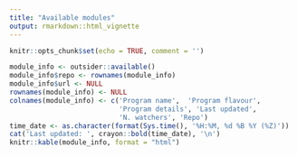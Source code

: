 ```yaml
---
title: "Available modules"
output: rmarkdown::html_vignette
---
```


```r
knitr::opts_chunk$set(echo = TRUE, comment = '')
```

```r
module_info <- outsider::available()
module_info$repo <- rownames(module_info)
module_info$url <- NULL
rownames(module_info) <- NULL
colnames(module_info) <- c('Program name', 	'Program flavour',
                           'Program details', 'Last updated',
                           'N. watchers', 'Repo')
time_date <- as.character(format(Sys.time(), '%H:%M, %d %B %Y (%Z)'))
cat('Last updated: ', crayon::bold(time_date), '\n')
knitr::kable(module_info, format = "html")
```